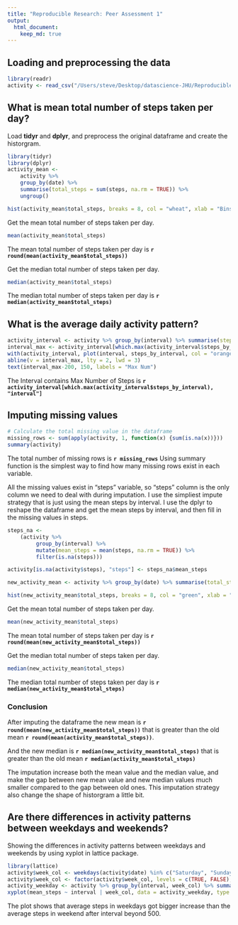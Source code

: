 ```yaml
---
title: "Reproducible Research: Peer Assessment 1"
output: 
  html_document:
    keep_md: true
---
```



## Loading and preprocessing the data

```r
library(readr)
activity <- read_csv("/Users/steve/Desktop/datascience-JHU/Reproducible_Research/RepData_PeerAssessment1/activity.csv")
```

## What is mean total number of steps taken per day?

Load **tidyr** and **dplyr**, and preprocess the original dataframe and create the historgram.

```r
library(tidyr)
library(dplyr)
activity_mean <-
    activity %>%
    group_by(date) %>%
    summarise(total_steps = sum(steps, na.rm = TRUE)) %>%
    ungroup()

hist(activity_mean$total_steps, breaks = 8, col = "wheat", xlab = "Bins", ylab = "Frequency", main = "Average Steps Taken Per Day Historgram")
```

Get the mean total number of steps taken per day.

```r
mean(activity_mean$total_steps)
```

The mean total number of steps taken per day is **`r round(mean(activity_mean$total_steps))`**

Get the median total number of steps taken per day.

```r
median(activity_mean$total_steps)
```

The median total number of steps taken per day is **`r median(activity_mean$total_steps)`**

## What is the average daily activity pattern?

```r
activity_interval <- activity %>% group_by(interval) %>% summarise(steps_by_interval = mean(steps, na.rm = TRUE))
interval_max <- activity_interval[which.max(activity_interval$steps_by_interval), "interval"]
with(activity_interval, plot(interval, steps_by_interval, col = "orange", type = "l", ylab = "steps", main = "Interval VS Steps Line Plot"))
abline(v = interval_max, lty = 2, lwd = 3)
text(interval_max-200, 150, labels = "Max Num")
```

The Interval contains Max Number of Steps is **`r activity_interval[which.max(activity_interval$steps_by_interval), "interval"]`**

## Imputing missing values

```r
# Calculate the total missing value in the dataframe
missing_rows <- sum(apply(activity, 1, function(x) {sum(is.na(x))}))
summary(activity)
```
The total number of missing rows is **`r missing_rows`**
Using summary function is the simplest way to find how many missing rows exist in each variable.

All the missing values exist in "steps" variable, so "steps" column is the only column we need to deal with during imputation.
I use the simpliest impute strategy that is just using the mean steps by interval. 
I use the dplyr to reshape the dataframe and get the mean steps by interval, and then fill in the missing values in steps.

```r
steps_na <-
    (activity %>%
         group_by(interval) %>%
         mutate(mean_steps = mean(steps, na.rm = TRUE)) %>%
         filter(is.na(steps)))

activity[is.na(activity$steps), "steps"] <- steps_na$mean_steps

new_activity_mean <- activity %>% group_by(date) %>% summarise(total_steps = sum(steps))

hist(new_activity_mean$total_steps, breaks = 8, col = "green", xlab = "bins", ylab = "Frequency", main = "Average Steps Taken Per Day Historgram Without Missing Values")
```

Get the mean total number of steps taken per day.

```r
mean(new_activity_mean$total_steps)
```

The mean total number of steps taken per day is **`r round(mean(new_activity_mean$total_steps))`**

Get the median total number of steps taken per day.

```r
median(new_activity_mean$total_steps)
```

The median total number of steps taken per day is **`r median(new_activity_mean$total_steps)`**

### Conclusion

After imputing the dataframe the new mean is **`r round(mean(new_activity_mean$total_steps))`** that is greater than the old mean **`r round(mean(activity_mean$total_steps))`**. 

And the new median is **`r median(new_activity_mean$total_steps)`** that is greater than the old mean **`r median(activity_mean$total_steps)`**

The imputation increase both the mean value and the median value, and make the gap between new mean value and new median values much smaller compared to the gap between old ones. This imputation strategy also change the shape of historgram a little bit.

## Are there differences in activity patterns between weekdays and weekends?

Showing the differences in activity patterns between weekdays and weekends by using xyplot in lattice package.

```r
library(lattice)
activity$week_col <- weekdays(activity$date) %in% c("Saturday", "Sunday")
activity$week_col <- factor(activity$week_col, levels = c(TRUE, FALSE), labels = c("weekend", "weekday"))
activity_weekday <- activity %>% group_by(interval, week_col) %>% summarise(mean_steps = mean(steps))
xyplot(mean_steps ~ interval | week_col, data = activity_weekday, type = "l", layout = c(1, 2), xlab = "Interval", ylab = "Number of Steps")
```

The plot shows that average steps in weekdays got bigger increase than the average steps in weekend after interval beyond 500. 
